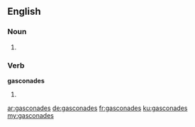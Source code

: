 ==English==

===Noun===
{{head|en}}

# {{plural of|gasconade}}

===Verb===
'''gasconades'''

# {{en-third-person singular of|gasconade}}

[[ar:gasconades]]
[[de:gasconades]]
[[fr:gasconades]]
[[ku:gasconades]]
[[my:gasconades]]